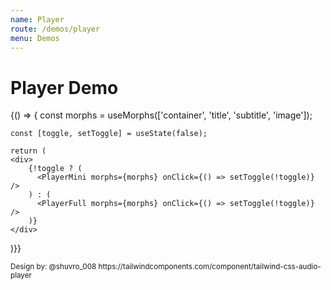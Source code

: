 ```yaml
---
name: Player
route: /demos/player
menu: Demos
---
```



# Player Demo

<Playground className="bg-red-lightest -m-10 p-10">
  {() => {
    const morphs = useMorphs(['container', 'title', 'subtitle', 'image']);

    const [toggle, setToggle] = useState(false);

    return (
    <div>
        {!toggle ? (
          <PlayerMini morphs={morphs} onClick={() => setToggle(!toggle)} />
        ) : (
          <PlayerFull morphs={morphs} onClick={() => setToggle(!toggle)} />
        )}
    </div>

)}}
</Playground>

<small className="absolute pin-b pin-l m-5 text-red-lighter">
  Design by: @shuvro_008
  https://tailwindcomponents.com/component/tailwind-css-audio-player
</small>
